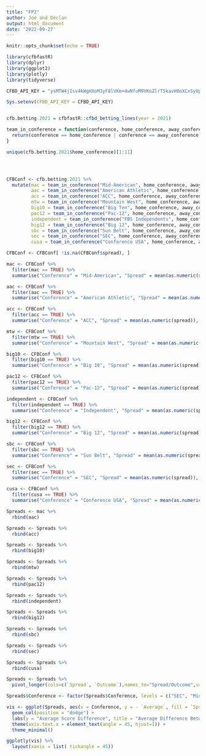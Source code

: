 ```yaml
---
title: "FP2"
author: Joe and Declan
output: html_document
date: '2022-09-27'
---
```


```r
knitr::opts_chunk$set(echo = TRUE)
```

```r
library(cfbfastR)
library(dplyr)
library(ggplot2)
library(plotly)
library(tidyverse)

CFBD_API_KEY = "ysMTW4jIsv4kWgHXoM3yF8lVKm+4wNfuM9VKnZlrT5kavH0nXCxSyUpNGn4LKdtE"

Sys.setenv(CFBD_API_KEY = CFBD_API_KEY)


cfb.betting.2021 = cfbfastR::cfbd_betting_lines(year = 2021)
```



```r
team_in_conference = function(conference, home_conference, away_conference) {
  return(conference == home_conference | conference == away_conference)
}

unique(cfb.betting.2021$home_conference)[1:11]




CFBConf <- cfb.betting.2021 %>%
  mutate(mac = team_in_conference("Mid-American", home_conference, away_conference),
         aac = team_in_conference("American Athletic", home_conference, away_conference),
         acc = team_in_conference("ACC", home_conference, away_conference),
         mtw = team_in_conference("Mountain West", home_conference, away_conference),
         big10 = team_in_conference("Big Ten", home_conference, away_conference),
         pac12 = team_in_conference("Pac-12", home_conference, away_conference),
         independent = team_in_conference("FBS Independents", home_conference, away_conference),
         big12 = team_in_conference("Big 12", home_conference, away_conference),
         sbc = team_in_conference("Sun Belt", home_conference, away_conference),
         sec = team_in_conference("SEC", home_conference, away_conference),
         cusa = team_in_conference("Conference USA", home_conference, away_conference))

CFBConf <- CFBConf[ !is.na(CFBConf$spread), ]

mac <- CFBConf %>%
  filter(mac == TRUE) %>%
  summarise("Conference" = "Mid-American", "Spread" = mean(as.numeric(spread)), "Outcome" = mean(away_score - home_score))

aac <- CFBConf %>%
  filter(aac == TRUE) %>%
  summarise("Conference" = "American Athletic", "Spread" = mean(as.numeric(spread)), "Outcome" = mean(away_score - home_score))

acc <- CFBConf %>%
  filter(acc == TRUE) %>%
  summarise("Conference" = "ACC", "Spread" = mean(as.numeric(spread)), "Outcome" = mean(away_score - home_score))

mtw <- CFBConf %>%
  filter(mtw == TRUE) %>%
  summarise("Conference" = "Mountain West", "Spread" = mean(as.numeric(spread)), "Outcome" = mean(away_score - home_score))

big10 <- CFBConf %>%
  filter(big10 == TRUE) %>%
  summarise("Conference" = "Big 10", "Spread" = mean(as.numeric(spread)), "Outcome" = mean(away_score - home_score))

pac12 <- CFBConf %>%
  filter(pac12 == TRUE) %>%
  summarise("Conference" = "Pac-12", "Spread" = mean(as.numeric(spread)), "Outcome" = mean(away_score - home_score))

independent <- CFBConf %>%
  filter(independent == TRUE) %>%
  summarise("Conference" = "Independent", "Spread" = mean(as.numeric(spread)), "Outcome" = mean(away_score - home_score))

big12 <- CFBConf %>%
  filter(big12 == TRUE) %>%
  summarise("Conference" = "Big 12", "Spread" = mean(as.numeric(spread)), "Outcome" = mean(away_score - home_score))

sbc <- CFBConf %>%
  filter(sbc == TRUE) %>%
  summarise("Conference" = "Sun Belt", "Spread" = mean(as.numeric(spread)), "Outcome" = mean(away_score - home_score))

sec <- CFBConf %>%
  filter(sec == TRUE) %>%
  summarise("Conference" = "SEC", "Spread" = mean(as.numeric(spread)), "Outcome" = mean(away_score - home_score))

cusa <- CFBConf %>%
  filter(cusa == TRUE) %>%
  summarise("Conference" = "Conference USA", "Spread" = mean(as.numeric(spread)), "Outcome" = mean(away_score - home_score))

Spreads <- mac %>%
  rbind(aac)

Spreads <- Spreads %>%
  rbind(acc)

Spreads <- Spreads %>%
  rbind(big10)

Spreads <- Spreads %>%
  rbind(mtw)

Spreads <- Spreads %>%
  rbind(pac12)

Spreads <- Spreads %>%
  rbind(independent)

Spreads <- Spreads %>%
  rbind(big12)

Spreads <- Spreads %>%
  rbind(sbc)

Spreads <- Spreads %>%
  rbind(sec)

Spreads <- Spreads %>%
  rbind(cusa)
```

```r
Spreads <- Spreads %>%
  pivot_longer(cols=c(`Spread`, `Outcome`),names_to="Spread/Outcome",values_to="Average")

Spreads$Conference <- factor(Spreads$Conference, levels = c("SEC", "Mid-American", "Conference USA", "Big 10", "Mountain West", "Big 12", "ACC", "Pac-12", "Independent", "American Athletic", "Sun Belt"))

```

```r
vis <- ggplot(Spreads, aes(x = Conference, y = - `Average`, fill = `Spread/Outcome`)) +
  geom_col(position = "dodge") +
  labs(y = "Average Score Difference", title = "Average Difference Between Spread and Outcomes By Conference") +
  theme(axis.text.x = element_text(angle = 45, hjust=1)) +
  theme_minimal()

ggplotly(vis) %>%
  layout(xaxis = list( tickangle = 45))
  
```

